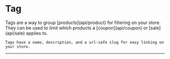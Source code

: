 # Tag

<Row>
  <Col>
    Tags are a way to group [products](api/product) for filtering on your store.
    They can be used to limit which products a [coupon](api/coupon) or [sale](api/sale) applies to.

    Tags have a name, description, and a url-safe slug for easy linking on your store.
  </Col>
  <Col sticky>
    <Endpoints>
        <Endpoint method="POST" href="#create-tag" url="/stores/{store.id}/tags" />
        <Endpoint method="GET" href="#get-tags" url="/stores/{store.id}/tags" />
        <Endpoint method="GET" href="#get-tag" url="/stores/{store.id}/tags/{tag.id}" />
        <Endpoint method="PATCH" href="#update-tag" url="/stores/{store.id}/tags/{tag.id}" />
        <Endpoint method="DELETE" href="#delete-tag" url="/stores/{store.id}/tags/{tag.id}" />
    </Endpoints>
  </Col>
</Row>

---
